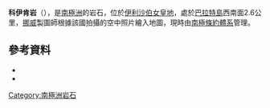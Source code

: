 {{coord|68|35|S|77|50|E|source:GNIS|display=title}}

'''科伊肯岩'''（{{lang-nn|Keuken Rock}}），是[[南極洲|南極洲]]的岩石，位於[[伊利沙伯女皇地|伊利沙伯女皇地]]，處於[[巴拉特島|巴拉特島]]西南面2.6公里，[[挪威|挪威]]製圖師根據該國拍攝的空中照片繪入地圖，現時由[[南極條約體系|南極條約體系]]管理。

==參考資料==
*{{cite gnis | type = antarid | id = 7893| name = Keuken Rock | accessdate = 2013-04-30}}
*{{usgs-gazetteer|id=7893}}

{{Antarctica-geo-stub}}
[[Category:南極洲岩石|Category:南極洲岩石]]